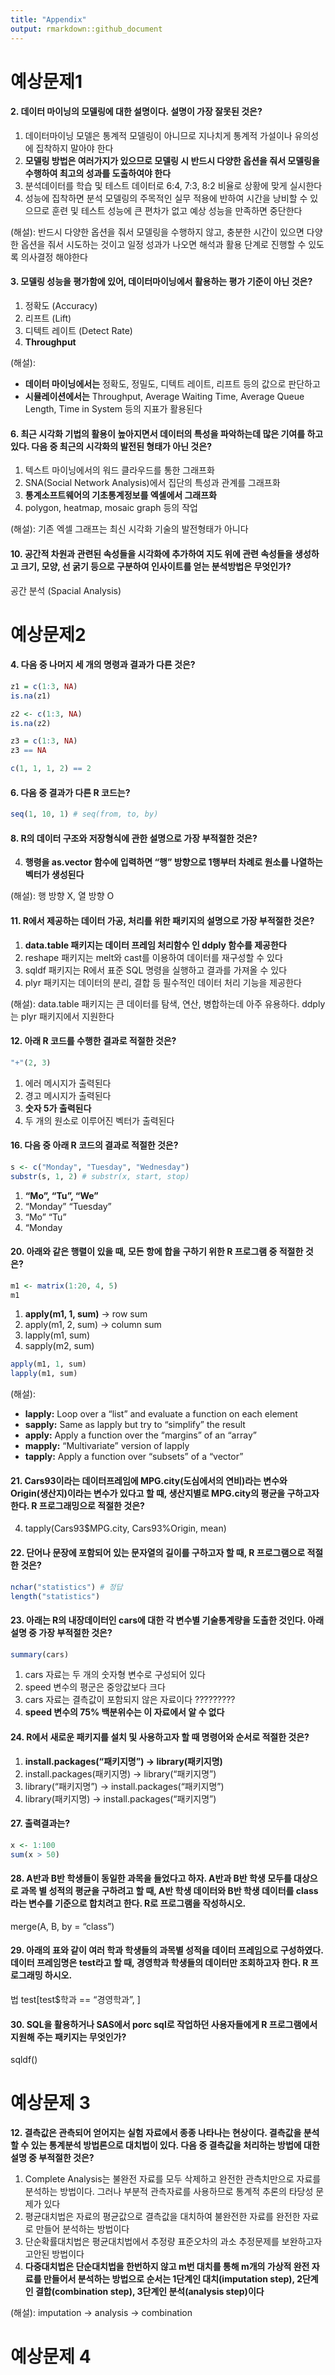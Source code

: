 ```yaml
---
title: "Appendix"
output: rmarkdown::github_document
---
```


# 예상문제1

#### 2. 데이터 마이닝의 모델링에 대한 설명이다. 설명이 가장 잘못된 것은?

1. 데이터마이닝 모델은 통계적 모델링이 아니므로 지나치게 통계적 가설이나 유의성에 집착하지 말아야 한다  
2. **모델링 방법은 여러가지가 있으므로 모델링 시 반드시 다양한 옵션을 줘서 모델링을 수행하여 최고의 성과를 도출하여야 한다**  
3. 분석데이터를 학습 및 테스트 데이터로 6:4, 7:3, 8:2 비율로 상황에 맞게 실시한다  
4. 성능에 집착하면 분석 모델링의 주목적인 실무 적용에 반하여 시간을 낭비할 수 있으므로 훈련 및 테스트 성능에 큰 편차가 없고 예상 성능을 만족하면 중단한다

(해설): 반드시 다양한 옵션을 줘서 모델링을 수행하지 않고, 충분한 시간이 있으면 다양한 옵션을 줘서 시도하는 것이고 일정 성과가 나오면 해석과 활용 단계로 진행할 수 있도록 의사결정 해야한다

#### 3. 모델링 성능을 평가함에 있어, 데이터마이닝에서 활용하는 평가 기준이 아닌 것은?

1. 정확도 (Accuracy)  
2. 리프트 (Lift)  
3. 디텍트 레이트 (Detect Rate)  
4. **Throughput**

(해설): 

- **데이터 마이닝에서는** 정확도, 정밀도, 디텍트 레이트, 리프트 등의 값으로 판단하고
- **시뮬레이션에서는** Throughput, Average Waiting Time, Average Queue Length, Time in System 등의 지표가 활용된다

#### 6. 최근 시각화 기법의 활용이 높아지면서 데이터의 특성을 파악하는데 많은 기여를 하고 있다. 다음 중 최근의 시각화의 발전된 형태가 아닌 것은?

1. 텍스트 마이닝에서의 워드 클라우드를 통한 그래프화  
2. SNA(Social Network Analysis)에서 집단의 특성과 관계를 그래프화  
3. **통계소프트웨어의 기초통계정보를 엑셀에서 그래프화**  
4. polygon, heatmap, mosaic graph 등의 작업

(해설): 기존 엑셀 그래프는 최신 시각화 기술의 발전형태가 아니다

#### 10. 공간적 차원과 관련된 속성들을 시각화에 추가하여 지도 위에 관련 속성들을 생성하고 크기, 모양, 선 굵기 등으로 구분하여 인사이트를 얻는 분석방법은 무엇인가?

공간 분석 (Spacial Analysis)


# 예상문제2

#### 4. 다음 중 나머지 세 개의 명령과 결과가 다른 것은?

```r
z1 = c(1:3, NA)
is.na(z1)

z2 <- c(1:3, NA)
is.na(z2)

z3 = c(1:3, NA)
z3 == NA

c(1, 1, 1, 2) == 2
```

#### 6. 다음 중 결과가 다른 R 코드는?

```r
seq(1, 10, 1) # seq(from, to, by)
```

#### 8. R의 데이터 구조와 저장형식에 관한 설명으로 가장 부적절한 것은?

4. **행령을 as.vector 함수에 입력하면 "행" 방향으로 1행부터 차례로 원소를 나열하는 벡터가 생성된다**

(해설): 행 방향 X, 열 방향 O

#### 11. R에서 제공하는 데이터 가공, 처리를 위한 패키지의 설명으로 가장 부적절한 것은?

1. **data.table 패키지는 데이터 프레임 처리함수 인 ddply 함수를 제공한다**  
2. reshape 패키지는 melt와 cast를 이용하여 데이터를 재구성할 수 있다  
3. sqldf 패키지는 R에서 표준 SQL 명령을 실행하고 결과를 가져올 수 있다  
4. plyr 패키지는 데이터의 분리, 결합 등 필수적인 데이터 처리 기능을 제공한다

(해설): data.table 패키지는 큰 데이터를 탐색, 연산, 병합하는데 아주 유용하다. ddply는 plyr 패키지에서 지원한다

#### 12. 아래 R 코드를 수행한 결과로 적절한 것은?

```r
"+"(2, 3)
```

1. 에러 메시지가 출력된다  
2. 경고 메시지가 출력된다  
3. **숫자 5가 출력된다**  
4. 두 개의 원소로 이루어진 벡터가 출력된다

#### 16. 다음 중 아래 R 코드의 결과로 적절한 것은?

```r
s <- c("Monday", "Tuesday", "Wednesday")
substr(s, 1, 2) # substr(x, start, stop)
```

1. **"Mo", "Tu", "We"**  
2. "Monday" "Tuesday"  
3. "Mo" "Tu"  
4. "Monday

#### 20. 아래와 같은 행렬이 있을 때, 모든 항에 합을 구하기 위한 R 프로그램 중 적절한 것은?

```r
m1 <- matrix(1:20, 4, 5)
m1
```

1. **apply(m1, 1, sum)** -> row sum  
2. apply(m1, 2, sum) -> column sum  
3. lapply(m1, sum)  
4. sapply(m2, sum)

```r
apply(m1, 1, sum)
lapply(m1, sum)
```

(해설):

- **lapply:** Loop over a “list” and evaluate a function on each element
- **sapply:** Same as lapply but try to “simplify” the result
- **apply:** Apply a function over the “margins” of an “array”
- **mapply:** “Multivariate” version of lapply
- **tapply:** Apply a function over “subsets” of a “vector”

#### 21. Cars93이라는 데이터프레임에 MPG.city(도심에서의 연비)라는 변수와 Origin(생산지)이라는 변수가 있다고 할 때, 생산지별로 MPG.city의 평균을 구하고자 한다. R 프로그래밍으로 적절한 것은?

4. tapply(Cars93$MPG.city, Cars93%Origin, mean)

#### 22. 단어나 문장에 포함되어 있는 문자열의 길이를 구하고자 할 때, R 프로그램으로 적절한 것은?

```r
nchar("statistics") # 정답
length("statistics")
```

#### 23. 아래는 R의 내장데이터인 cars에 대한 각 변수별 기술통계량을 도출한 것인다. 아래 설명 중 가장 부적절한 것은?

```r
summary(cars)
```

1. cars 자료는 두 개의 숫자형 변수로 구성되어 있다  
2. speed 변수의 평군은 중앙값보다 크다  
3. cars 자료는 결측값이 포함되지 않은 자료이다 ?????????  
4. **speed 변수의 75% 백분위수는 이 자료에서 알 수 없다**

#### 24. R에서 새로운 패키지를 설치 및 사용하고자 할 때 명령어와 순서로 적절한 것은?

1. **install.packages("패키지명") -> library(패키지명)**  
2. install.packages(패키지명) -> library("패키지명")  
3. library("패키지명") -> install.packages("패키지명")  
4. library(패키지명) -> install.packages("패키지명")  

#### 27. 출력결과는?

```r
x <- 1:100
sum(x > 50)
```

#### 28. A반과 B반 학생들이 동일한 과목을 들었다고 하자. A반과 B반 학생 모두를 대상으로 과목 별 성적의 평균을 구하려고 할 때, A반 학생 데이터와 B반 학생 데이터를 class라는 변수를 기준으로 합치려고 한다. R로 프로그램을 작성하시오.

merge(A, B, by = "class")

#### 29. 아래의 표와 같이 여러 학과 학생들의 과목별 성적을 데이터 프레임으로 구성하였다. 데이터 프레임명은 test라고 할 때, 경영학과 학생들의 데이터만 조회하고자 한다. R 프로그래밍 하시오.
법
test[test$학과 == "경영학과", ]

#### 30. SQL을 활용하거나 SAS에서 porc sql로 작업하던 사용자들에게 R 프로그램에서 지원해 주는 패키지는 무엇인가?

sqldf()


# 예상문제 3

**12. 결측값은 관측되어 얻어지는 실험 자료에서 종종 나타나는 현상이다. 결측값을 분석할 수 있는 통계분석 방법론으로 대치법이 있다. 다음 중 결측값을 처리하는 방법에 대한 설명 중 부적절한 것은?**

1. Complete Analysis는 불완전 자료를 모두 삭제하고 완전한 관측치만으로 자료를 분석하는 방법이다. 그러나 부분적 관측자료를 사용하므로 통계적 추론의 타당성 문제가 있다  
2. 평균대치법은 자료의 평균값으로 결측값을 대치하여 불완전한 자료를 완전한 자료로 만들어 분석하는 방법이다  
3. 단순확률대치법은 평균대치법에서 추정량 표준오차의 과소 추정문제를 보완하고자 고안된 방법이다  
4. **다중대치법은 단순대치법을 한번하지 않고 m번 대치를 통해 m개의 가상적 완전 자료를 만들어서 분석하는 방법으로 순서는 1단계인 대치(imputation step), 2단계인 결합(combination step), 3단계인 분석(analysis step)이다**

(해설): imputation -> analysis -> combination


# 예상문제 4

